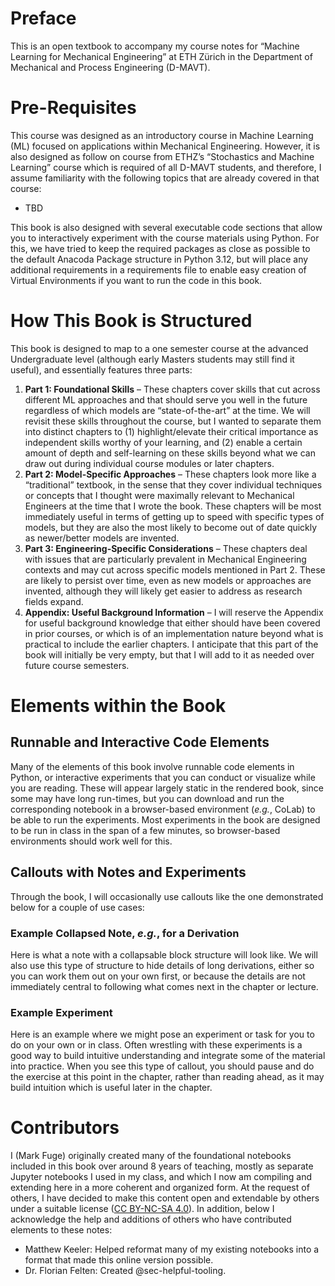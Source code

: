 # Preface {.unnumbered}

This is an open textbook to accompany my course notes for "Machine Learning for Mechanical Engineering" at ETH Zürich in the Department of Mechanical and Process Engineering (D-MAVT). 

# Pre-Requisites
This course was designed as an introductory course in Machine Learning (ML) focused on applications within Mechanical Engineering. However, it is also designed as follow on course from ETHZ's "Stochastics and Machine Learning" course which is required of all D-MAVT students, and therefore, I assume familiarity with the following topics that are already covered in that course:

- TBD

This book is also designed with several executable code sections that allow you to interactively experiment with the course materials using Python. For this, we have tried to keep the required packages as close as possible to the default Anacoda Package structure in Python 3.12, but will place any additional requirements in a requirements file to enable easy creation of Virtual Environments if you want to run the code in this book.

# How This Book is Structured

This book is designed to map to a one semester course at the advanced Undergraduate level (although early Masters students may still find it useful), and essentially features three parts:

1. **Part 1: Foundational Skills** -- These chapters cover skills that cut across different ML approaches and that should serve you well in the future regardless of which models are "state-of-the-art" at the time. We will revisit these skills throughout the course, but I wanted to separate them into distinct chapters to (1) highlight/elevate their critical importance as independent skills worthy of your learning, and (2) enable a certain amount of depth and self-learning on these skills beyond what we can draw out during individual course modules or later chapters.
2. **Part 2: Model-Specific Approaches** -- These chapters look more like a "traditional" textbook, in the sense that they cover individual techniques or concepts that I thought were maximally relevant to Mechanical Engineers at the time that I wrote the book. These chapters will be most immediately useful in terms of getting up to speed with specific types of models, but they are also the most likely to become out of date quickly as newer/better models are invented.
3. **Part 3: Engineering-Specific Considerations** -- These chapters deal with issues that are particularly prevalent in Mechanical Engineering contexts and may cut across specific models mentioned in Part 2. These are likely to persist over time, even as new models or approaches are invented, although they will likely get easier to address as research fields expand.
4. **Appendix: Useful Background Information** -- I will reserve the Appendix for useful background knowledge that either should have been covered in prior courses, or which is of an implementation nature beyond what is practical to include the earlier chapters. I anticipate that this part of the book will initially be very empty, but that I will add to it as needed over future course semesters.

# Elements within the Book

## Runnable and Interactive Code Elements

Many of the elements of this book involve runnable code elements in Python, or interactive experiments that you can conduct or visualize while you are reading. These will appear largely static in the rendered book, since some may have long run-times, but you can download and run the corresponding notebook in a browser-based environment (*e.g.*, CoLab) to be able to run the experiments. Most experiments in the book are designed to be run in class in the span of a few minutes, so browser-based environments should work well for this.

## Callouts with Notes and Experiments

Through the book, I will occasionally use callouts like the one demonstrated below for a couple of use cases:

::: {.callout-note collapse="true"}
### Example Collapsed Note, *e.g.*, for a Derivation
Here is what a note with a collapsable block structure will look like. We will also use this type of structure to hide details of long derivations, either so you can work them out on your own first, or because the details are not immediately central to following what comes next in the chapter or lecture.
:::


::: {.callout-tip appearance="default"}
### Example Experiment
Here is an example where we might pose an experiment or task for you to do on your own or in class. Often wrestling with these experiments is a good way to build intuitive understanding and integrate some of the material into practice. When you see this type of callout, you should pause and do the exercise at this point in the chapter, rather than reading ahead, as it may build intuition which is useful later in the chapter.
:::


# Contributors {#sec-contributors}

I (Mark Fuge) originally created many of the foundational notebooks included in this book over around 8 years of teaching, mostly as separate Jupyter notebooks I used in my class, and which I now am compiling and extending here in a more coherent and organized form. At the request of others, I have decided to make this content open and extendable by others under a suitable license ([CC BY-NC-SA 4.0](https://creativecommons.org/licenses/by-nc-sa/4.0/)). In addition, below I acknowledge the help and additions of others who have contributed elements to these notes:

- Matthew Keeler: Helped reformat many of my existing notebooks into a format that made this online version possible.
- Dr. Florian Felten: Created @sec-helpful-tooling.